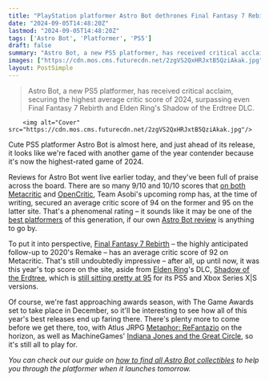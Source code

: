 ```yaml
---
title: "PlayStation platformer Astro Bot dethrones Final Fantasy 7 Rebirth as the highest-rated game of 2024 so far"
date: "2024-09-05T14:48:20Z"
lastmod: "2024-09-05T14:48:20Z"
tags: ['Astro Bot', 'Platformer', 'PS5']
draft: false
summary: "Astro Bot, a new PS5 platformer, has received critical acclaim, securing the highest average critic score of 2024, surpassing even Final Fantasy 7 Rebirth and Elden Ring's Shadow of the Erdtree DLC."
images: ["https://cdn.mos.cms.futurecdn.net/2zgVS2QxHRJxtB5QziAkak.jpg"]
layout: PostSimple
---
```

> Astro Bot, a new PS5 platformer, has received critical acclaim, securing the highest average critic score of 2024, surpassing even Final Fantasy 7 Rebirth and Elden Ring's Shadow of the Erdtree DLC.


        <img alt="Cover" src="https://cdn.mos.cms.futurecdn.net/2zgVS2QxHRJxtB5QziAkak.jpg"/>
        
Cute PS5 platformer Astro Bot is almost here, and just ahead of its release, it looks like we're faced with another game of the year contender because it's now the highest-rated game of 2024.

Reviews for Astro Bot went live earlier today, and they've been full of praise across the board. There are so many 9/10 and 10/10 scores that [<u>on both Metacritic</u>](https://www.metacritic.com/browse/game/all/all/current-year/) and [<u>OpenCritic</u>](https://opencritic.com/browse/all/2024), Team Asobi's upcoming romp has, at the time of writing, secured an average critic score of 94 on the former and 95 on the latter site. That's a phenomenal rating – it sounds like it may be one of the [<u>best platformers</u>](https://www.gamesradar.com/best-platform-games-ever-arent-mario/) of this generation, if our own [Astro Bot review](https://www.gamesradar.com/games/platformer/astro-bot-review/) is anything to go by.

To put it into perspective, [<u>Final Fantasy 7 Rebirth</u>](https://www.gamesradar.com/final-fantasy-7-rebirth-guide/) – the highly anticipated follow-up to 2020's Remake – has an average critic score of 92 on Metacritic. That's still undoubtedly impressive – after all, up until now, it was this year's top score on the site, aside from [<u>Elden Ring</u>](https://www.gamesradar.com/elden-ring-guide/)'s DLC, [<u>Shadow of the Erdtree</u>](https://www.gamesradar.com/games/action-rpg/elden-ring-shadow-of-the-erdtree-guide/), which is [<u>still sitting pretty at 95</u>](https://www.gamesradar.com/games/action-rpg/elden-ring-shadow-of-the-erdtree-is-the-highest-rated-release-of-2024-so-far-beating-jrpg-hit-final-fantasy-7-rebirth-and-roguelike-darling-hades-2/) for its PS5 and Xbox Series X|S versions. 

Of course, we're fast approaching awards season, with The Game Awards set to take place in December, so it'll be interesting to see how all of this year's best releases end up faring there. There's plenty more to come before we get there, too, with Atlus JRPG [<u>Metaphor: ReFantazio</u>](https://www.gamesradar.com/games/jrpg/metaphor-refantazio-guide/) on the horizon, as well as MachineGames' [<u>Indiana Jones and the Great Circle</u>](https://www.gamesradar.com/indiana-jones-game-bethesda-guide/), so it's still all to play for. 

*You can check out our guide on *[<u><em>how to find all Astro Bot collectibles</em></u>](https://www.gamesradar.com/games/platformer/astro-bot-collectibles-bots-puzzle-pieces-warps/)* to help you through the platformer when it launches tomorrow.*
        